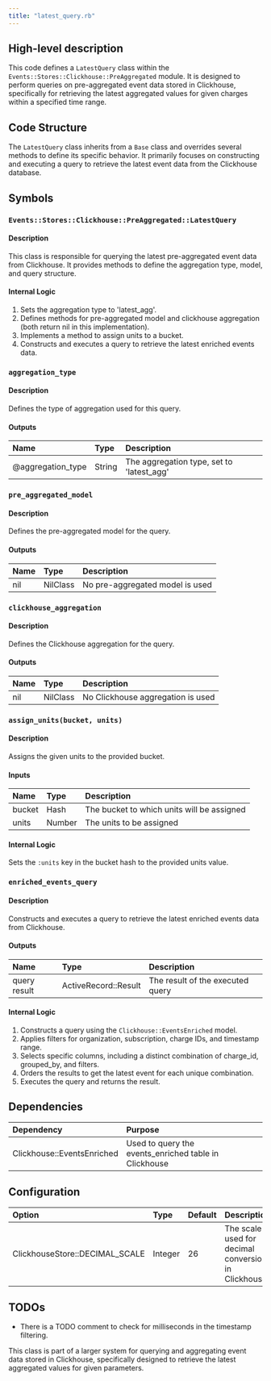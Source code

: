 ```yaml
---
title: "latest_query.rb"
---
```


## High-level description
This code defines a `LatestQuery` class within the `Events::Stores::Clickhouse::PreAggregated` module. It is designed to perform queries on pre-aggregated event data stored in Clickhouse, specifically for retrieving the latest aggregated values for given charges within a specified time range.

## Code Structure
The `LatestQuery` class inherits from a `Base` class and overrides several methods to define its specific behavior. It primarily focuses on constructing and executing a query to retrieve the latest event data from the Clickhouse database.

## Symbols

### `Events::Stores::Clickhouse::PreAggregated::LatestQuery`
#### Description
This class is responsible for querying the latest pre-aggregated event data from Clickhouse. It provides methods to define the aggregation type, model, and query structure.

#### Internal Logic
1. Sets the aggregation type to 'latest_agg'.
2. Defines methods for pre-aggregated model and clickhouse aggregation (both return nil in this implementation).
3. Implements a method to assign units to a bucket.
4. Constructs and executes a query to retrieve the latest enriched events data.

### `aggregation_type`
#### Description
Defines the type of aggregation used for this query.

#### Outputs
| Name | Type | Description |
|:-----|:-----|:------------|
| @aggregation_type | String | The aggregation type, set to 'latest_agg' |

### `pre_aggregated_model`
#### Description
Defines the pre-aggregated model for the query.

#### Outputs
| Name | Type | Description |
|:-----|:-----|:------------|
| nil | NilClass | No pre-aggregated model is used |

### `clickhouse_aggregation`
#### Description
Defines the Clickhouse aggregation for the query.

#### Outputs
| Name | Type | Description |
|:-----|:-----|:------------|
| nil | NilClass | No Clickhouse aggregation is used |

### `assign_units(bucket, units)`
#### Description
Assigns the given units to the provided bucket.

#### Inputs
| Name | Type | Description |
|:-----|:-----|:------------|
| bucket | Hash | The bucket to which units will be assigned |
| units | Number | The units to be assigned |

#### Internal Logic
Sets the `:units` key in the bucket hash to the provided units value.

### `enriched_events_query`
#### Description
Constructs and executes a query to retrieve the latest enriched events data from Clickhouse.

#### Outputs
| Name | Type | Description |
|:-----|:-----|:------------|
| query result | ActiveRecord::Result | The result of the executed query |

#### Internal Logic
1. Constructs a query using the `Clickhouse::EventsEnriched` model.
2. Applies filters for organization, subscription, charge IDs, and timestamp range.
3. Selects specific columns, including a distinct combination of charge_id, grouped_by, and filters.
4. Orders the results to get the latest event for each unique combination.
5. Executes the query and returns the result.

## Dependencies
| Dependency | Purpose |
|:-----------|:--------|
| Clickhouse::EventsEnriched | Used to query the events_enriched table in Clickhouse |

## Configuration
| Option | Type | Default | Description |
|:-------|:-----|:--------|:------------|
| ClickhouseStore::DECIMAL_SCALE | Integer | 26 | The scale used for decimal conversions in Clickhouse |

## TODOs
- There is a TODO comment to check for milliseconds in the timestamp filtering.

This class is part of a larger system for querying and aggregating event data stored in Clickhouse, specifically designed to retrieve the latest aggregated values for given parameters.